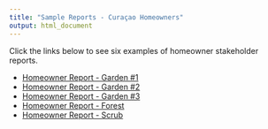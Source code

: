 ```yaml
---
title: "Sample Reports - Curaçao Homeowners"
output: html_document
---
```


Click the links below to see six examples of homeowner stakeholder reports.

  * [Homeowner Report - Garden #1](https://dbturner.github.io/c4bi_reports/homeownerReport_example_A_Garden.html)
  * [Homeowner Report - Garden #2](https://dbturner.github.io/c4bi_reports/homeownerReport_example_B_Garden.html)
  * [Homeowner Report - Garden #3](https://dbturner.github.io/c4bi_reports/homeownerReport_example_D_Garden.html)
  * [Homeowner Report - Forest](https://dbturner.github.io/c4bi_reports/homeownerReport_example_C_Forest.html)
  * [Homeowner Report - Scrub](https://dbturner.github.io/c4bi_reports/homeownerReport_example_E_Scrub.html)
